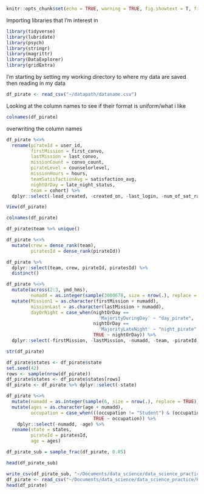 
```r

knitr::opts_chunk$set(echo = TRUE, warning = TRUE, fig.showtext = T, fig.retina = 1)
```

Importing libraries that I'm interest in
```r
library(tidyverse)
library(lubridate)
library(psych)
library(stringr)
library(magrittr)
library(DataExplorer)
library(gridExtra)

```

I'm starting by setting my working directory to where my data are saved
then reading in my data
```r
df_pirate <- read_csv("~/datapath/dataname.csv")
```

Looking at the column names to see if their format is uniform/what i like
```r
colnames(df_pirate)
```

overwriting the column names
```r
df_pirate %<>%
  rename(pirateId = user_id,
         firstMission = first_convo,
         lastMission = last_convo,
         missionCount = convo_count,
         pirateLevel = counselorlevel,
         missionHours = hours,
         teamSatisfactionAvg = satisfaction_avg,
         nightOrDay = late_night_status,
         team = cohort) %>%
  dplyr::select(-lead_created, -created_on, -last_login, -num_of_sat_ratings, -hours_this_week)

View(df_pirate)
```

```r
colnames(df_pirate)
```

```r
df_pirate$team %>% unique()
```

```r
df_pirate %<>% 
  mutate(crew = dense_rank(team),
         piratesId = dense_rank(pirateId))

df_pirate %>% 
  dplyr::select(team, crew, pirateId, piratesId) %>% 
  distinct()
```

```r
df_pirate %<>%
  mutate(across(2:3, ymd_hms),
         numadd = as.integer(sample(3000678, size = nrow(.), replace = TRUE))) %>%
  mutate(Mission1 = as.character(firstMission + numadd),
         missionLast = as.character(lastMission + numadd),
         dayOrNight = case_when(nightOrDay == 
                                  'MajorityDuringDay' ~ "day_pirate",
                                nightOrDay == 
                                  'MajorityLateNight' ~ "night_pirate",
                                TRUE ~ nightOrDay)) %>%
  dplyr::select(-firstMission, -lastMission, -numadd, -team, -pirateId, -nightOrDay)

str(df_pirate)

df_pirate$states <- df_pirate$state
set.seed(42)
rows <- sample(nrow(df_pirate))
df_pirate$states <- df_pirate$states[rows]
df_pirate <- df_pirate %>% dplyr::select(-state)

df_pirate %<>%
  mutate(numadd = as.integer(sample(6, size = nrow(.), replace = TRUE))) %>%
  mutate(ages = as.character(age + numadd),
         occupation = case_when(((occupation != "Student") & (occupation != "Working")) ~ "other",
                                TRUE ~ occupation)) %>%
    dplyr::select(-numadd, -age) %>%
  rename(state = states,
         pirateId = piratesId,
         age = ages)

df_pirate_sub = sample_frac(df_pirate, 0.85)
```

```r
head(df_pirate_sub)
```


```r
write_csv(df_pirate_sub, "~/Documents/data_science/data_science_practice/R/pirates_clustering/df_pirate.csv")
df_pirate <- read_csv("~/Documents/data_science/data_science_practice/R/pirates_clustering/df_pirate.csv")
head(df_pirate)
```
